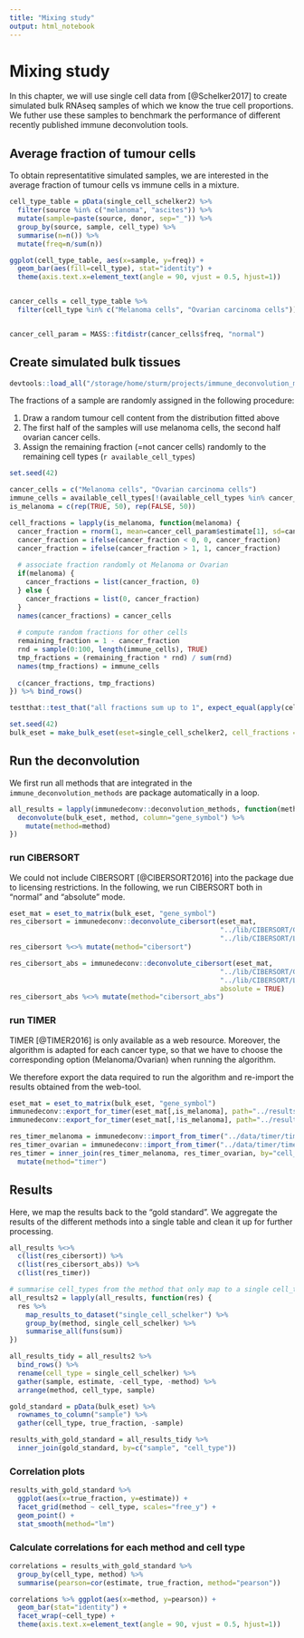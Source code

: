 ```yaml
---
title: "Mixing study"
output: html_notebook
---
```


# Mixing study

In this chapter, we will use single cell data from [@Schelker2017] to create simulated bulk RNAseq samples 
of which we know the true cell proportions. We futher use these samples to benchmark the performance of different recently published immune deconvolution tools. 

## Average fraction of tumour cells
To obtain representatitive simulated samples, we are interested in the average fraction of tumour cells vs immune cells in a mixture. 

```r
cell_type_table = pData(single_cell_schelker2) %>%
  filter(source %in% c("melanoma", "ascites")) %>%
  mutate(sample=paste(source, donor, sep="_")) %>% 
  group_by(source, sample, cell_type) %>% 
  summarise(n=n()) %>%
  mutate(freq=n/sum(n))

ggplot(cell_type_table, aes(x=sample, y=freq)) +
  geom_bar(aes(fill=cell_type), stat="identity") + 
  theme(axis.text.x=element_text(angle = 90, vjust = 0.5, hjust=1))


cancer_cells = cell_type_table %>% 
  filter(cell_type %in% c("Melanoma cells", "Ovarian carcinoma cells")) 


cancer_cell_param = MASS::fitdistr(cancer_cells$freq, "normal")
```



## Create simulated bulk tissues
```r
devtools::load_all("/storage/home/sturm/projects/immune_deconvolution_methods")
```

The fractions of a sample are randomly assigned in the following procedure: 

1. Draw a random tumour cell content from the distribution fitted above
2. The first half of the samples will use melanoma cells, the second half ovarian cancer cells. 
3. Assign the remaining fraction (=not cancer cells)  randomly to the remaining cell types (`r available_cell_types`)

```r
set.seed(42)

cancer_cells = c("Melanoma cells", "Ovarian carcinoma cells")
immune_cells = available_cell_types[!(available_cell_types %in% cancer_cells)]
is_melanoma = c(rep(TRUE, 50), rep(FALSE, 50))

cell_fractions = lapply(is_melanoma, function(melanoma) {
  cancer_fraction = rnorm(1, mean=cancer_cell_param$estimate[1], sd=cancer_cell_param$estimate[2])
  cancer_fraction = ifelse(cancer_fraction < 0, 0, cancer_fraction)
  cancer_fraction = ifelse(cancer_fraction > 1, 1, cancer_fraction)
  
  # associate fraction randomly ot Melanoma or Ovarian
  if(melanoma) {
    cancer_fractions = list(cancer_fraction, 0)
  } else {
    cancer_fractions = list(0, cancer_fraction)
  }
  names(cancer_fractions) = cancer_cells
  
  # compute random fractions for other cells
  remaining_fraction = 1 - cancer_fraction
  rnd = sample(0:100, length(immune_cells), TRUE)
  tmp_fractions = (remaining_fraction * rnd) / sum(rnd)
  names(tmp_fractions) = immune_cells
  
  c(cancer_fractions, tmp_fractions)
}) %>% bind_rows()

testthat::test_that("all fractions sum up to 1", expect_equal(apply(cell_fractions, 1, sum), rep(1, 100)))
```


```r
set.seed(42)
bulk_eset = make_bulk_eset(eset=single_cell_schelker2, cell_fractions = cell_fractions, n_cells=500)
```


## Run the deconvolution
We first run all methods that are integrated in the `immune_deconvolution_methods` are package automatically in a loop. 
```r
all_results = lapply(immunedeconv::deconvolution_methods, function(method) {
  deconvolute(bulk_eset, method, column="gene_symbol") %>%
    mutate(method=method)
})
```

### run CIBERSORT
We could not include CIBERSORT [@CIBERSORT2016] into the package due to licensing restrictions. 
In the following, we run CIBERSORT both in "normal" and "absolute" mode. 

```r
eset_mat = eset_to_matrix(bulk_eset, "gene_symbol")
res_cibersort = immunedeconv::deconvolute_cibersort(eset_mat, 
                                                    "../lib/CIBERSORT/CIBERSORT.R",
                                                    "../lib/CIBERSORT/LM22.txt") 
res_cibersort %<>% mutate(method="cibersort")

res_cibersort_abs = immunedeconv::deconvolute_cibersort(eset_mat, 
                                                    "../lib/CIBERSORT/CIBERSORT.R",
                                                    "../lib/CIBERSORT/LM22.txt",
                                                    absolute = TRUE) 
res_cibersort_abs %<>% mutate(method="cibersort_abs")
```

### run TIMER
TIMER [@TIMER2016] is only available as a web resource. Moreover, the algorithm is adapted for each cancer type, so that we have to choose the corresponding option (Melanoma/Ovarian) when running the algorithm. 

We therefore export the data required to run the algorithm and re-import the results obtained from the web-tool. 

```r
eset_mat = eset_to_matrix(bulk_eset, "gene_symbol")
immunedeconv::export_for_timer(eset_mat[,is_melanoma], path="../results/timer_input_melanoma.tsv")
immunedeconv::export_for_timer(eset_mat[,!is_melanoma], path="../results/timer_input_ovarian.tsv")

res_timer_melanoma = immunedeconv::import_from_timer("../data/timer/timer_result_melanoma.csv")
res_timer_ovarian = immunedeconv::import_from_timer("../data/timer/timer_result_ovarian.csv")
res_timer = inner_join(res_timer_melanoma, res_timer_ovarian, by="cell_type") %>%
  mutate(method="timer")
```

## Results

Here, we map the results back to the "gold standard". We aggregate the results of the different methods
into a single table and clean it up for further processing. 
```r
all_results %<>% 
  c(list(res_cibersort)) %>%
  c(list(res_cibersort_abs)) %>% 
  c(list(res_timer))

# summarise cell_types from the method that only map to a single cell_type in the reference dataset (namely monocytes and macrophages)
all_results2 = lapply(all_results, function(res) {
  res %>% 
    map_results_to_dataset("single_cell_schelker") %>% 
    group_by(method, single_cell_schelker) %>%   
    summarise_all(funs(sum)) 
})

all_results_tidy = all_results2 %>%
  bind_rows() %>%
  rename(cell_type = single_cell_schelker) %>%
  gather(sample, estimate, -cell_type, -method) %>%
  arrange(method, cell_type, sample)

gold_standard = pData(bulk_eset) %>%
  rownames_to_column("sample") %>%
  gather(cell_type, true_fraction, -sample)

results_with_gold_standard = all_results_tidy %>%
  inner_join(gold_standard, by=c("sample", "cell_type"))

```

### Correlation plots
```r
results_with_gold_standard %>%
  ggplot(aes(x=true_fraction, y=estimate)) +
  facet_grid(method ~ cell_type, scales="free_y") +
  geom_point() +
  stat_smooth(method="lm")
```


### Calculate correlations for each method and cell type
```r
correlations = results_with_gold_standard %>%
  group_by(cell_type, method) %>%
  summarise(pearson=cor(estimate, true_fraction, method="pearson"))

correlations %>% ggplot(aes(x=method, y=pearson)) +
  geom_bar(stat="identity") +
  facet_wrap(~cell_type) + 
  theme(axis.text.x=element_text(angle = 90, vjust = 0.5, hjust=1))
```



